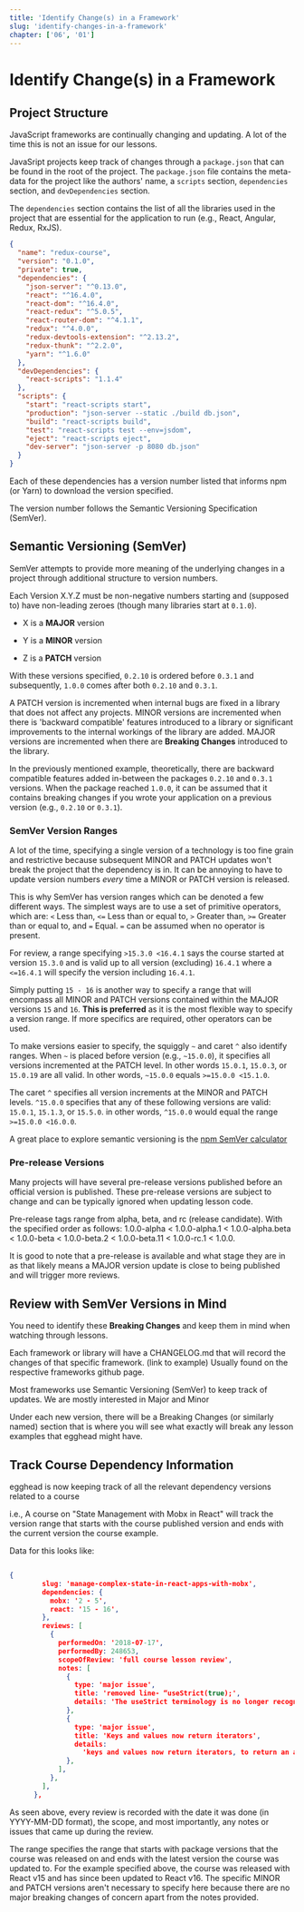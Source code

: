 ```yaml
---
title: 'Identify Change(s) in a Framework'
slug: 'identify-changes-in-a-framework'
chapter: ['06', '01']
---
```


# Identify Change(s) in a Framework

## Project Structure

JavaScript frameworks are continually changing and updating. A lot of the time this is not an issue for our lessons.

JavaSript projects keep track of changes through a `package.json` that can be found in the root of the project. The `package.json` file contains the meta-data for the project like the authors' name, a `scripts` section, `dependencies` section, and `devDependencies` section.

The `dependencies` section contains the list of all the libraries used in the project that are essential for the application to run (e.g., React, Angular, Redux, RxJS).

```json
{
  "name": "redux-course",
  "version": "0.1.0",
  "private": true,
  "dependencies": {
    "json-server": "^0.13.0",
    "react": "^16.4.0",
    "react-dom": "^16.4.0",
    "react-redux": "^5.0.5",
    "react-router-dom": "^4.1.1",
    "redux": "^4.0.0",
    "redux-devtools-extension": "^2.13.2",
    "redux-thunk": "^2.2.0",
    "yarn": "^1.6.0"
  },
  "devDependencies": {
    "react-scripts": "1.1.4"
  },
  "scripts": {
    "start": "react-scripts start",
    "production": "json-server --static ./build db.json",
    "build": "react-scripts build",
    "test": "react-scripts test --env=jsdom",
    "eject": "react-scripts eject",
    "dev-server": "json-server -p 8080 db.json"
  }
}
```

Each of these dependencies has a version number listed that informs npm (or Yarn) to download the version specified.

The version number follows the Semantic Versioning Specification (SemVer).

## Semantic Versioning (SemVer)

SemVer attempts to provide more meaning of the underlying changes in a project through additional structure to version numbers.

Each Version X.Y.Z must be non-negative numbers starting and (supposed to) have non-leading zeroes (though many libraries start at `0.1.0`).

- X is a **MAJOR** version

- Y is a **MINOR** version

- Z is a **PATCH** version

With these versions specified, `0.2.10` is ordered before `0.3.1` and subsequently, `1.0.0` comes after both `0.2.10` and `0.3.1`.

A PATCH version is incremented when internal bugs are fixed in a library that does not affect any projects. MINOR versions are incremented when there is 'backward compatible' features introduced to a library or significant improvements to the internal workings of the library are added. MAJOR versions are incremented when there are **Breaking Changes** introduced to the library.

In the previously mentioned example, theoretically, there are backward compatible features added in-between the packages `0.2.10` and `0.3.1` versions. When the package reached `1.0.0`, it can be assumed that it contains breaking changes if you wrote your application on a previous version (e.g., `0.2.10` or `0.3.1`).

### SemVer Version Ranges

A lot of the time, specifying a single version of a technology is too fine grain and restrictive because subsequent MINOR and PATCH updates won't break the project that the dependency is in. It can be annoying to have to update version numbers _every_ time a MINOR or PATCH version is released.

This is why SemVer has version ranges which can be denoted a few different ways. The simplest ways are to use a set of primitive operators, which are: `<` Less than, `<=` Less than or equal to, `>` Greater than, `>=` Greater than or equal to, and `=` Equal. `=` can be assumed when no operator is present.

For review, a range specifying `>15.3.0 <16.4.1` says the course started at version `15.3.0` and is valid up to all version (excluding) `16.4.1` where a `<=16.4.1` will specify the version including `16.4.1`.

Simply putting `15 - 16` is another way to specify a range that will encompass all MINOR and PATCH versions contained within the MAJOR versions `15` and `16`. **This is preferred** as it is the most flexible way to specify a version range. If more specifics are required, other operators can be used.

To make versions easier to specify, the squiggly `~` and caret `^` also identify ranges. When `~` is placed before version (e.g., `~15.0.0`), it specifies all versions incremented at the PATCH level. In other words `15.0.1`, `15.0.3`, or `15.0.19` are all valid. In other words, `~15.0.0` equals `>=15.0.0 <15.1.0`.

The caret `^` specifies all version increments at the MINOR and PATCH levels. `^15.0.0` specifies that any of these following versions are valid: `15.0.1`, `15.1.3`, or `15.5.0`. in other words, `^15.0.0` would equal the range `>=15.0.0 <16.0.0`.

A great place to explore semantic versioning is the [npm SemVer calculator](https://semver.npmjs.com/)

### Pre-release Versions

Many projects will have several pre-release versions published before an official version is published. These pre-release versions are subject to change and can be typically ignored when updating lesson code.

Pre-release tags range from alpha, beta, and rc (release candidate). With the specified order as follows: 1.0.0-alpha < 1.0.0-alpha.1 < 1.0.0-alpha.beta < 1.0.0-beta < 1.0.0-beta.2 < 1.0.0-beta.11 < 1.0.0-rc.1 < 1.0.0.

It is good to note that a pre-release is available and what stage they are in as that likely means a MAJOR version update is close to being published and will trigger more reviews.

## Review with SemVer Versions in Mind

You need to identify these **Breaking Changes**​​​​​​​ and keep them in mind when watching through lessons.

Each framework or library will have a CHANGELOG.md that will record the changes of that specific framework. (link to example) Usually found on the respective frameworks github page.

Most frameworks use Semantic Versioning (SemVer) to keep track of updates. We are mostly interested in Major and Minor

Under each new version, there will be a Breaking Changes (or similarly named) section that is where you will see what exactly will break any lesson examples that egghead might have.

## Track Course Dependency Information

egghead is now keeping track of all the relevant dependency versions related to a course

i.e., A course on "State Management with Mobx in React" will track the version range that starts with the course published version and ends with the current version the course example.

Data for this looks like:

```json

{
        slug: 'manage-complex-state-in-react-apps-with-mobx',
        dependencies: {
          mobx: '2 - 5',
          react: '15 - 16',
        },
        reviews: [
          {
            performedOn: '2018-07-17',
            performedBy: 248653,
            scopeOfReview: 'full course lesson review',
            notes: [
              {
                type: 'major issue',
                title: 'removed line- “useStrict(true);',
                details: 'The useStrict terminology is no longer recognized',
              },
              {
                type: 'major issue',
                title: 'Keys and values now return iterators',
                details:
                  'keys and values now return iterators, to return an array, use Array.from with the iterator https://github.com/mobxjs/mobx/issues/1488',
              },
            ],
          },
        ],
      },
```

As seen above, every review is recorded with the date it was done (in YYYY-MM-DD format), the scope, and most importantly, any notes or issues that came up during the review.

The range specifies the range that starts with package versions that the course was released on and ends with the latest version the course was updated to. For the example specified above, the course was released with React v15 and has since been updated to React v16. The specific MINOR and PATCH versions aren't necessary to specify here because there are no major breaking changes of concern apart from the notes provided.
